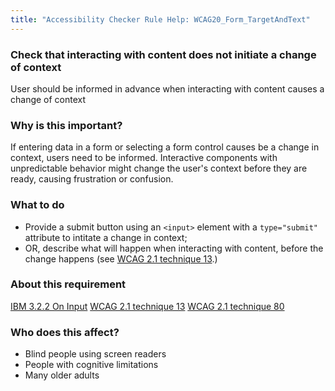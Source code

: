 ```yaml
---
title: "Accessibility Checker Rule Help: WCAG20_Form_TargetAndText"
---
```


<div className="toolHelp">
<Row>
<Column colLg={16} colMd={8} colSm={4} className="toolHead">

### Check that interacting with content does not initiate a change of context

<div id="locLevel"></div>

User should be informed in advance when interacting with content causes a change of context

</Column>
</Row>
<Row>
<Column colLg={11} colMd={5} colSm={4} className="toolMain">

### Why is this important?

If entering data in a form or selecting a form control causes be a change in context, users need to be informed. Interactive components with unpredictable behavior might change the user's context before they are ready, causing frustration or confusion.

<div id="locSnippet"></div>

### What to do

* Provide a submit button using an `<input>` element with a `type="submit"` attribute to intitate a change in context;
* OR, describe what will happen when interacting with content, before the change happens (see [WCAG 2.1 technique 13](https://www.w3.org/WAI/WCAG21/Techniques/general/G13).)

</Column>
<Column colLg={5} colMd={3} colSm={4} className="toolLeft">

### About this requirement

[IBM 3.2.2 On Input](https://www.ibm.com/able/requirements/requirements/#3_2_2)
[WCAG 2.1 technique 13](https://www.w3.org/WAI/WCAG21/Techniques/general/G13)
[WCAG 2.1 technique 80](https://www.w3.org/WAI/WCAG21/Techniques/general/G80)

### Who does this affect?

* Blind people using screen readers
* People with cognitive limitations
* Many older adults

</Column>
</Row>
</div>

